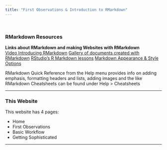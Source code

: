 ```yaml
---
title: "First Observations & Introduction to RMarkdown"
---
```

<br>

### RMarkdown Resources

**Links about RMarkdown and making Websites with RMarkdown**  
[Video Introducing RMarkdown](https://rmarkdown.rstudio.com/lesson-1.html)
[Gallery of documents created with RMarkdown](https://rmarkdown.rstudio.com/gallery.html)
[RStudio's R Markdown lessons](http://rmarkdown.rstudio.com/lesson-1.html)
[Markdown Appearance & Style Options](https://rmarkdown.rstudio.com/html_document_format.html#appearance_and_style)

RMarkdown Quick Reference from the Help menu provides info on adding emphasis, formatting headers and lists, adding images and the like
RMarkdown Cheatsheets can be found under Help > Cheatsheets

----

### This Website

This website has 4 pages: 

- Home
- First Observations
- Basic Workflow
- Getting Sophisticated

----






